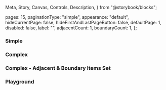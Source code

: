   Meta,
  Story,
  Canvas,
  Controls,
  Description,
} from "@storybook/blocks";


<Meta of={IcPaginationStories} />

<Description markdown={readme} />

  pages: 15,
  paginationType: "simple",
  appearance: "default",
  hideCurrentPage: false,
  hideFirstAndLastPageButton: false,
  defaultPage: 1,
  disabled: false,
  label: "",
  adjacentCount: 1,
  boundaryCount: 1,
};

### Simple

<Canvas>
  <Story of={IcPaginationStories.Simple} />
</Canvas>

### Complex

<Canvas>
  <Story of={IcPaginationStories.Complex} />
</Canvas>

### Complex - Adjacent & Boundary Items Set

<Canvas>
  <Story of={IcPaginationStories.ComplexAdjacentBoundaryItemsSet} />
</Canvas>

### Playground

<Canvas>
  <Story of={IcPaginationStories.Playground} />
</Canvas>
